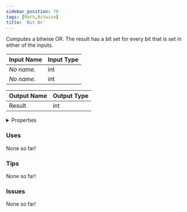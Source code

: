```yaml
---
sidebar_position: 70
tags: [Math,Bitwise]
title: 'Bit Or'
---
```


Computes a bitwise OR. The result has a bit set for every bit that is set in either of the inputs.






<EsbSvg />

| Input Name | Input Type |
|-----------|-----------|
| *No name.* | int |
| *No name.* | int |

| Output Name | Output Type |
|-----------|-----------|
| Result | int |


<details>
  <summary>Properties</summary>
  <div>
    <div>
    <table>
      <thead>
        <tr>
          <th>Is beta required?</th>
          <th>❌</th>
        </tr>
        <tr>
          <th>Is this chip a trolling risk?</th>
          <th>❌</th>
        </tr>
        <tr>
          <th>Is this chip a role assignment risk?</th>
          <th>❌</th>
        </tr>
        <tr>
          <th>Chip UUID</th>
          <th>2c24bc11-9543-4738-8c6c-0c5e3fadd944</th>
        </tr>
      </thead>
    </table>
    </div>
  </div>
</details>

### Uses

None so far!

### Tips

None so far!

### Issues

None so far!